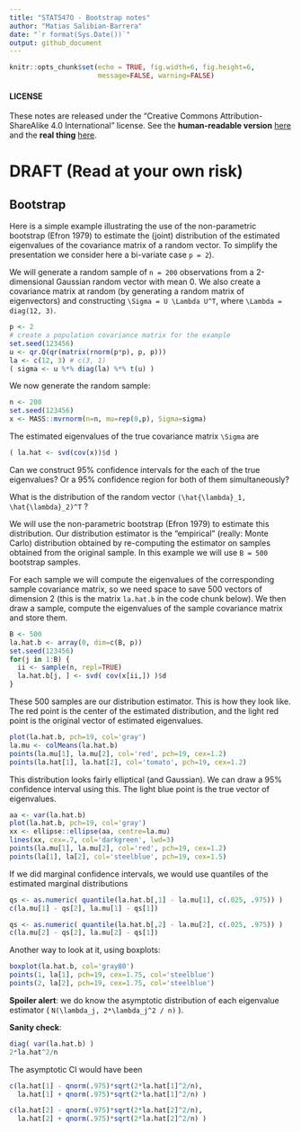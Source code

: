 ```yaml
---
title: "STAT547O - Bootstrap notes"
author: "Matias Salibian-Barrera"
date: "`r format(Sys.Date())`"
output: github_document
---
```

  
```r
knitr::opts_chunk$set(echo = TRUE, fig.width=6, fig.height=6, 
                      message=FALSE, warning=FALSE)
```

#### LICENSE
These notes are released under the 
"Creative Commons Attribution-ShareAlike 4.0 International" license. 
See the **human-readable version** [here](https://creativecommons.org/licenses/by-sa/4.0/)
and the **real thing** [here](https://creativecommons.org/licenses/by-sa/4.0/legalcode). 


# DRAFT (Read at your own risk)

## Bootstrap

Here is a simple example illustrating the use of the non-parametric bootstrap (Efron 1979) to
estimate the (joint) distribution of the estimated eigenvalues of the covariance
matrix of a random vector. To simplify the presentation we consider here a bi-variate
case `p = 2`). 

We will generate a random sample of `n = 200` observations from a 
2-dimensional Gaussian random vector with mean 0. We also create a 
covariance matrix at random (by generating a random matrix of eigenvectors)
and constructing `\Sigma = U \Lambda U^T`, where `\Lambda = diag(12, 3)`. 

```r
p <- 2
# create a population covariance matrix for the example
set.seed(123456)
u <- qr.Q(qr(matrix(rnorm(p*p), p, p)))
la <- c(12, 3) # c(3, 1)
( sigma <- u %*% diag(la) %*% t(u) )
```

We now generate the random sample:
```r
n <- 200
set.seed(123456)
x <- MASS::mvrnorm(n=n, mu=rep(0,p), Sigma=sigma)
```
The estimated eigenvalues of the true covariance matrix `\Sigma` are
```r
( la.hat <- svd(cov(x))$d )
```
Can we construct 95% confidence intervals for the each of the true eigenvalues? Or
a 95% confidence region for both of them simultaneously?

What is the distribution of the random vector `(\hat{\lambda}_1, \hat{\lambda}_2)^T` ? 

We will use the non-parametric bootstrap (Efron 1979) to estimate this distribution.
Our distribution estimator is the "empirical" (really: Monte Carlo) distribution obtained
by re-computing the estimator on samples obtained from the original sample. In this
example we will use `B = 500` bootstrap samples.

For each sample we will compute the eigenvalues of the corresponding sample
covariance matrix, so we need space to save 500 vectors of dimension 2
(this is the matrix `la.hat.b` in the code chunk below). We
then draw a sample, compute the 
eigenvalues of the sample
covariance matrix and store them. 
```r
B <- 500
la.hat.b <- array(0, dim=c(B, p))
set.seed(123456)
for(j in 1:B) {
  ii <- sample(n, repl=TRUE)
  la.hat.b[j, ] <- svd( cov(x[ii,]) )$d
}
```
These 500 samples are our distribution estimator. This is
how they look like. The red point is the 
center of the estimated distribution, and the light red
point is the original vector of estimated eigenvalues. 
```r
plot(la.hat.b, pch=19, col='gray')
la.mu <- colMeans(la.hat.b)
points(la.mu[1], la.mu[2], col='red', pch=19, cex=1.2)
points(la.hat[1], la.hat[2], col='tomato', pch=19, cex=1.2)

```

This distribution looks fairly elliptical (and Gaussian). 
We can draw a 95% confidence interval using this. The
light blue point is the true vector of eigenvalues.
```r
aa <- var(la.hat.b) 
plot(la.hat.b, pch=19, col='gray')
xx <- ellipse::ellipse(aa, centre=la.mu)
lines(xx, cex=.7, col='darkgreen', lwd=3)
points(la.mu[1], la.mu[2], col='red', pch=19, cex=1.2)
points(la[1], la[2], col='steelblue', pch=19, cex=1.5)
```

If we did marginal confidence intervals, we would use quantiles of 
the estimated marginal distributions
```r
qs <- as.numeric( quantile(la.hat.b[,1] - la.mu[1], c(.025, .975)) )
c(la.mu[1] - qs[2], la.mu[1] - qs[1])

qs <- as.numeric( quantile(la.hat.b[,2] - la.mu[2], c(.025, .975)) )
c(la.mu[2] - qs[2], la.mu[2] - qs[1])
```
Another way to look at it, using boxplots:
```r
boxplot(la.hat.b, col='gray80')
points(1, la[1], pch=19, cex=1.75, col='steelblue')
points(2, la[2], pch=19, cex=1.75, col='steelblue')
```

**Spoiler alert**: we do know the asymptotic distribution of each
eigenvalue estimator ( `N(\lambda_j, 2*\lambda_j^2 / n)` ). 

**Sanity check**: 
```r
diag( var(la.hat.b) )
2*la.hat^2/n
```

The asymptotic CI would have been
```r
c(la.hat[1] - qnorm(.975)*sqrt(2*la.hat[1]^2/n), 
  la.hat[1] + qnorm(.975)*sqrt(2*la.hat[1]^2/n) )

c(la.hat[2] - qnorm(.975)*sqrt(2*la.hat[2]^2/n), 
  la.hat[2] + qnorm(.975)*sqrt(2*la.hat[2]^2/n) )
```



